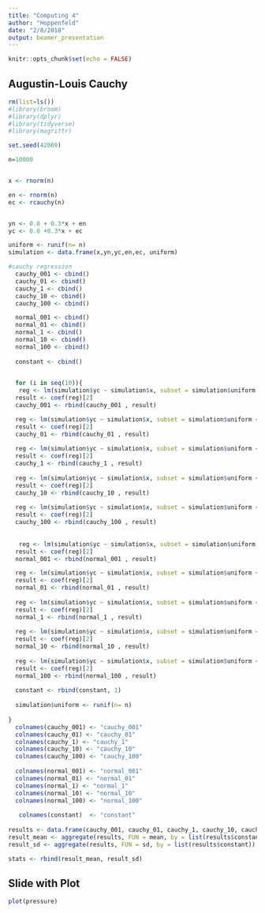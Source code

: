 ```yaml
---
title: "Computing 4"
author: "Hoppenfeld"
date: "2/8/2018"
output: beamer_presentation
---
```


```r
knitr::opts_chunk$set(echo = FALSE)
```



## Augustin-Louis Cauchy

```r
rm(list=ls())
#library(broom)
#library(dplyr)
#library(tidyverse)
#library(magrittr)

set.seed(42069)

n=10000


x <- rnorm(n)

en <- rnorm(n)
ec <- rcauchy(n)


yn <- 0.8 + 0.3*x + en
yc <- 0.8 +0.3*x + ec

uniform <- runif(n= n)
simulation <- data.frame(x,yn,yc,en,ec, uniform)


```

```r
#cauchy regression
  cauchy_001 <- cbind()
  cauchy_01 <- cbind()
  cauchy_1 <- cbind()
  cauchy_10 <- cbind()
  cauchy_100 <- cbind()

  normal_001 <- cbind()
  normal_01 <- cbind()
  normal_1 <- cbind()
  normal_10 <- cbind()
  normal_100 <- cbind()
  
  constant <- cbind()

  
  for (i in seq(10)){
   reg <- lm(simulation$yc ~ simulation$x, subset = simulation$uniform < .001)
  result <- coef(reg)[2]
  cauchy_001 <- rbind(cauchy_001 , result)

  reg <- lm(simulation$yc ~ simulation$x, subset = simulation$uniform < .01)
  result <- coef(reg)[2]
  cauchy_01 <- rbind(cauchy_01 , result)
  
  reg <- lm(simulation$yc ~ simulation$x, subset = simulation$uniform < .01)
  result <- coef(reg)[2]
  cauchy_1 <- rbind(cauchy_1 , result)
  
  reg <- lm(simulation$yc ~ simulation$x, subset = simulation$uniform < .10)
  result <- coef(reg)[2]
  cauchy_10 <- rbind(cauchy_10 , result)
  
  reg <- lm(simulation$yc ~ simulation$x, subset = simulation$uniform < 1)
  result <- coef(reg)[2]
  cauchy_100 <- rbind(cauchy_100 , result)
 
  
   reg <- lm(simulation$yc ~ simulation$x, subset = simulation$uniform < .001)
  result <- coef(reg)[2]
  normal_001 <- rbind(normal_001 , result)

  reg <- lm(simulation$yc ~ simulation$x, subset = simulation$uniform < .01)
  result <- coef(reg)[2]
  normal_01 <- rbind(normal_01 , result)
  
  reg <- lm(simulation$yc ~ simulation$x, subset = simulation$uniform < .01)
  result <- coef(reg)[2]
  normal_1 <- rbind(normal_1 , result)
  
  reg <- lm(simulation$yc ~ simulation$x, subset = simulation$uniform < .10)
  result <- coef(reg)[2]
  normal_10 <- rbind(normal_10 , result)
  
  reg <- lm(simulation$yc ~ simulation$x, subset = simulation$uniform < 1)
  result <- coef(reg)[2]
  normal_100 <- rbind(normal_100 , result)
  
  constant <- rbind(constant, 1)
 
  simulation$uniform <- runif(n= n)
 
}
  colnames(cauchy_001) <- "cauchy_001"
  colnames(cauchy_01) <- "cauchy_01"
  colnames(cauchy_1) <- "cauchy_1"
  colnames(cauchy_10) <- "cauchy_10"
  colnames(cauchy_100) <- "cauchy_100"
  
  colnames(normal_001) <- "normal_001"
  colnames(normal_01) <- "normal_01"
  colnames(normal_1) <- "normal_1"
  colnames(normal_10) <- "normal_10"
  colnames(normal_100) <- "normal_100"
 
   colnames(constant)  <- "constant"
  
results <- data.frame(cauchy_001, cauchy_01, cauchy_1, cauchy_10, cauchy_100, normal_001, normal_01, normal_1, normal_10, normal_100, constant)
result_mean <- aggregate(results, FUN = mean, by = list(results$constant))
result_sd <- aggregate(results, FUN = sd, by = list(results$constant))

stats <- rbind(result_mean, result_sd)
```

## Slide with Plot

```r
plot(pressure)
```

